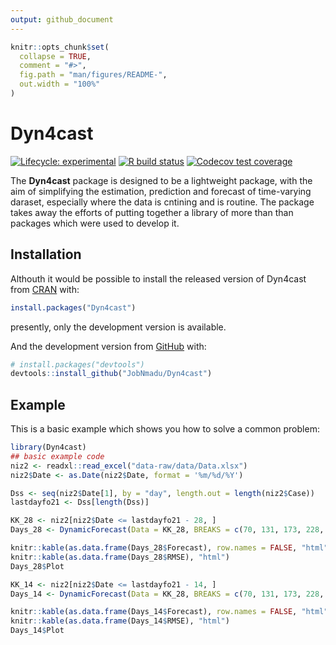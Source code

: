 ```yaml
---
output: github_document
---
```


<!-- README.md is generated from README.Rmd. Please edit that file -->

```r
knitr::opts_chunk$set(
  collapse = TRUE,
  comment = "#>",
  fig.path = "man/figures/README-",
  out.width = "100%"
)
```

# Dyn4cast

<!-- badges: start -->
[![Lifecycle: experimental](https://img.shields.io/badge/lifecycle-experimental-orange)](#)
    [![R build status](https://github.com/JobNmadu/Dyn4cast/workflows/R-CMD-check/badge.svg)](https://github.com/JobNmadu/Dyn4cast/actions)
    [![Codecov test coverage](https://codecov.io/gh/JobNmadu/Dyn4cast/branch/master/graph/badge.svg)](https://codecov.io/gh/JobNmadu/Dyn4cast?branch=master)
<!-- badges: end -->

 The __Dyn4cast__ package is designed to be a lightweight package, with the 
    aim of simplifying the estimation, prediction and forecast of time-varying daraset, especially where the data is cntining and is routine. The package takes away the efforts of putting together a library of more than than packages which were used to develop it. 

## Installation

Althouth it would be possible to install the released version of Dyn4cast from [CRAN](https://CRAN.R-project.org) with:

``` r
install.packages("Dyn4cast")
```
presently, only the development version is available.

And the development version from [GitHub](https://github.com/) with:

``` r
# install.packages("devtools")
devtools::install_github("JobNmadu/Dyn4cast")
```
## Example

This is a basic example which shows you how to solve a common problem:

```r
library(Dyn4cast)
## basic example code
niz2 <- readxl::read_excel("data-raw/data/Data.xlsx")
niz2$Date <- as.Date(niz2$Date, format = '%m/%d/%Y')

Dss <- seq(niz2$Date[1], by = "day", length.out = length(niz2$Case))
lastdayfo21 <- Dss[length(Dss)]

KK_28 <- niz2[niz2$Date <= lastdayfo21 - 28, ]
Days_28 <- DynamicForecast(Data = KK_28, BREAKS = c(70, 131, 173, 228, 274) , Date = "2021-02-10")

knitr::kable(as.data.frame(Days_28$Forecast), row.names = FALSE, "html")
knitr::kable(as.data.frame(Days_28$RMSE), "html")
Days_28$Plot

KK_14 <- niz2[niz2$Date <= lastdayfo21 - 14, ]
Days_14 <- DynamicForecast(Data = KK_28, BREAKS = c(70, 131, 173, 228, 274) , Date = "2021-02-10")

knitr::kable(as.data.frame(Days_14$Forecast), row.names = FALSE, "html")
knitr::kable(as.data.frame(Days_14$RMSE), "html")
Days_14$Plot
```


